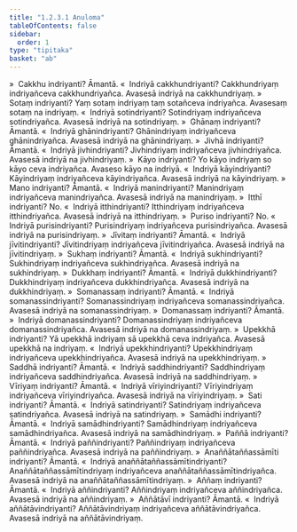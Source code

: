 ```yaml
---
title: "1.2.3.1 Anuloma"
tableOfContents: false
sidebar:
  order: 1
type: "tipitaka"
basket: "ab"
---
```



<DynamicBreadcrumb />

<Division number="140">

<Paragraph number="947">
»  Cakkhu indriyanti? Āmantā.
</Paragraph>

<Paragraph number="948">
«  Indriyā cakkhundriyanti?
</Paragraph>

<Paragraph number="949">
Cakkhundriyaṃ indriyañceva cakkhundriyañca. Avasesā indriyā na cakkhundriyaṃ.
</Paragraph>

<Paragraph number="950">
»  Sotaṃ indriyanti?
</Paragraph>

<Paragraph number="951">
Yaṃ sotaṃ indriyaṃ taṃ sotañceva indriyañca. Avasesaṃ sotaṃ na indriyaṃ.
</Paragraph>

<Paragraph number="952">
«  Indriyā sotindriyanti?
</Paragraph>

<Paragraph number="953">
Sotindriyaṃ indriyañceva sotindriyañca. Avasesā indriyā na sotindriyaṃ.
</Paragraph>

<Paragraph number="954">
»  Ghānaṃ indriyanti? Āmantā.
</Paragraph>

<Paragraph number="955">
«  Indriyā ghānindriyanti?
</Paragraph>

<Paragraph number="956">
Ghānindriyaṃ indriyañceva ghānindriyañca. Avasesā indriyā na ghānindriyaṃ.
</Paragraph>

<Paragraph number="957">
»  Jivhā indriyanti? Āmantā.
</Paragraph>

<Paragraph number="958">
«  Indriyā jivhindriyanti?
</Paragraph>

<Paragraph number="959">
Jivhindriyaṃ indriyañceva jivhindriyañca. Avasesā indriyā na jivhindriyaṃ.
</Paragraph>

<Paragraph number="960">
»  Kāyo indriyanti?
</Paragraph>

<Paragraph number="961">
Yo kāyo indriyaṃ so kāyo ceva indriyañca. Avaseso kāyo na indriyā.
</Paragraph>

<Paragraph number="962">
«  Indriyā kāyindriyanti?
</Paragraph>

<Paragraph number="963">
Kāyindriyaṃ indriyañceva kāyindriyañca. Avasesā indriyā na kāyindriyaṃ.
</Paragraph>

<Paragraph number="964">
»  Mano indriyanti? Āmantā.
</Paragraph>

<Paragraph number="965">
«  Indriyā manindriyanti?
</Paragraph>

<Paragraph number="966">
Manindriyaṃ indriyañceva manindriyañca. Avasesā indriyā na manindriyaṃ.
</Paragraph>

<Paragraph number="967">
»  Itthī indriyanti? No.
</Paragraph>

<Paragraph number="968">
«  Indriyā itthindriyanti?
</Paragraph>

<Paragraph number="969">
Itthindriyaṃ indriyañceva itthindriyañca. Avasesā indriyā na itthindriyaṃ.
</Paragraph>

<Paragraph number="970">
»  Puriso indriyanti? No.
</Paragraph>

<Paragraph number="971">
«  Indriyā purisindriyanti?
</Paragraph>

<Paragraph number="972">
Purisindriyaṃ indriyañceva purisindriyañca. Avasesā indriyā na purisindriyaṃ.
</Paragraph>

<Paragraph number="973">
»  Jīvitaṃ indriyanti? Āmantā.
</Paragraph>

<Paragraph number="974">
«  Indriyā jīvitindriyanti?
</Paragraph>

<Paragraph number="975">
Jīvitindriyaṃ indriyañceva jīvitindriyañca. Avasesā indriyā na jīvitindriyaṃ.
</Paragraph>

<Paragraph number="976">
»  Sukhaṃ indriyanti? Āmantā.
</Paragraph>

<Paragraph number="977">
«  Indriyā sukhindriyanti?
</Paragraph>

<Paragraph number="978">
Sukhindriyaṃ indriyañceva sukhindriyañca. Avasesā indriyā na sukhindriyaṃ.
</Paragraph>

<Paragraph number="979">
»  Dukkhaṃ indriyanti? Āmantā.
</Paragraph>

<Paragraph number="980">
«  Indriyā dukkhindriyanti?
</Paragraph>

<Paragraph number="981">
Dukkhindriyaṃ indriyañceva dukkhindriyañca. Avasesā indriyā na dukkhindriyaṃ.
</Paragraph>

<Paragraph number="982">
»  Somanassaṃ indriyanti? Āmantā.
</Paragraph>

<Paragraph number="983">
«  Indriyā somanassindriyanti?
</Paragraph>

<Paragraph number="984">
Somanassindriyaṃ indriyañceva somanassindriyañca. Avasesā indriyā na somanassindriyaṃ.
</Paragraph>

<Paragraph number="985">
»  Domanassaṃ indriyanti? Āmantā.
</Paragraph>

<Paragraph number="986">
»  Indriyā domanassindriyanti?
</Paragraph>

<Paragraph number="987">
Domanassindriyaṃ indriyañceva domanassindriyañca. Avasesā indriyā na domanassindriyaṃ.
</Paragraph>

<Paragraph number="988">
»  Upekkhā indriyanti?
</Paragraph>

<Paragraph number="989">
Yā upekkhā indriyaṃ sā upekkhā ceva indriyañca. Avasesā upekkhā na indriyaṃ.
</Paragraph>

<Paragraph number="990">
«  Indriyā upekkhindriyanti?
</Paragraph>

<Paragraph number="991">
Upekkhindriyaṃ indriyañceva upekkhindriyañca. Avasesā indriyā na upekkhindriyaṃ.
</Paragraph>

<Paragraph number="992">
»  Saddhā indriyanti? Āmantā.
</Paragraph>

<Paragraph number="993">
«  Indriyā saddhindriyanti?
</Paragraph>

<Paragraph number="994">
Saddhindriyaṃ indriyañceva saddhindriyañca. Avasesā indriyā na saddhindriyaṃ.
</Paragraph>

<Paragraph number="995">
»  Vīriyaṃ indriyanti? Āmantā.
</Paragraph>

<Paragraph number="996">
«  Indriyā vīriyindriyanti?
</Paragraph>

<Paragraph number="997">
Vīriyindriyaṃ indriyañceva vīriyindriyañca. Avasesā indriyā na vīriyindriyaṃ.
</Paragraph>

<Paragraph number="998">
»  Sati indriyanti? Āmantā.
</Paragraph>

<Paragraph number="999">
«  Indriyā satindriyanti?
</Paragraph>

<Paragraph number="1000">
Satindriyaṃ indriyañceva satindriyañca. Avasesā indriyā na satindriyaṃ.
</Paragraph>

<Paragraph number="1001">
»  Samādhi indriyanti? Āmantā.
</Paragraph>

<Paragraph number="1002">
«  Indriyā samādhindriyanti?
</Paragraph>

<Paragraph number="1003">
Samādhindriyaṃ indriyañceva samādhindriyañca. Avasesā indriyā na samādhindriyaṃ.
</Paragraph>

<Paragraph number="1004">
»  Paññā indriyanti? Āmantā.
</Paragraph>

<Paragraph number="1005">
«  Indriyā paññindriyanti?
</Paragraph>

<Paragraph number="1006">
Paññindriyaṃ indriyañceva paññindriyañca. Avasesā indriyā na paññindriyaṃ.
</Paragraph>

<Paragraph number="1007">
»  Anaññātaññassāmīti indriyanti? Āmantā.
</Paragraph>

<Paragraph number="1008">
«  Indriyā anaññātaññassāmītindriyanti?
</Paragraph>

<Paragraph number="1009">
Anaññātaññassāmītindriyaṃ indriyañceva anaññātaññassāmītindriyañca. Avasesā indriyā na anaññātaññassāmītindriyaṃ.
</Paragraph>

<Paragraph number="1010">
»  Aññaṃ indriyanti? Āmantā.
</Paragraph>

<Paragraph number="1011">
«  Indriyā aññindriyanti?
</Paragraph>

<Paragraph number="1012">
Aññindriyaṃ indriyañceva aññindriyañca. Avasesā indriyā na aññindriyaṃ.
</Paragraph>

<Paragraph number="1013">
»  Aññātāvī indriyanti? Āmantā.
</Paragraph>

<Paragraph number="1014">
«  Indriyā aññātāvindriyanti?
</Paragraph>

<Paragraph number="1015">
Aññātāvindriyaṃ indriyañceva aññātāvindriyañca. Avasesā indriyā na aññātāvindriyaṃ.
</Paragraph>
</Division>